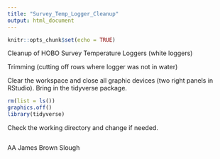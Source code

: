 ```yaml
---
title: "Survey_Temp_Logger_Cleanup"
output: html_document
---
```


```r
knitr::opts_chunk$set(echo = TRUE)
```

Cleanup of HOBO Survey Temperature Loggers (white loggers)

Trimming (cutting off rows where logger was not in water)

Clear the workspace and close all graphic devices (two right panels in RStudio).  Bring in the tidyverse package.

```r
rm(list = ls())
graphics.off()
library(tidyverse)
```

Check the working directory and change if needed.

```r

```

AA James Brown Slough

```r

```

